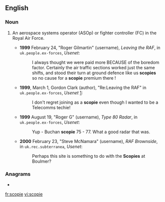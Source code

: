 ==English==

===Noun===
{{en-noun}}

# {{lb|en|UK|military|slang}} An aerospace systems operator (ASOp) or fighter controller (FC) in the Royal Air Force.
#* '''1999''' February 24, "Roger Gilmartin" (username), ''Leaving the RAF'', in <tt>uk.people.ex-forces</tt>, ''Usenet'':
#*: I always thought we were paid more BECAUSE of the boredom factor. Certainly the air traffic sections worked just the same shifts, and stood their turn at ground defence like us '''scopies''' so no cause for a '''scopie''' premium there !
#* '''1999''', March 1, Gordon Clark (author), "Re:Leaving the RAF" in <tt>uk.people.ex-forces</tt>, ''Usenet'' [http://groups.google.com/group/uk.people.ex-forces/msg/81bc155dd3ab3c30]:
#*: I don't regret joining as a '''scopie''' even though I wanted to be a Telecomms techie!
#* '''1999''' August 19, "Roger G" (username), ''Type 80 Radar'', in <tt>uk.people.ex-forces</tt>, ''Usenet'':
#*: Yup - Buchan '''scopie''' 75 - 77. What a good radar that was.
#* '''2000''' February 23, "Steve McNamara" (username), ''RAF Brownside'', in <tt>uk.rec.subterranea</tt>, ''Usenet'':
#*: Perhaps this site is something to do with the '''Scopies''' at Boulmer?

===Anagrams===
* {{l|en|copies}}

[[fr:scopie]]
[[vi:scopie]]